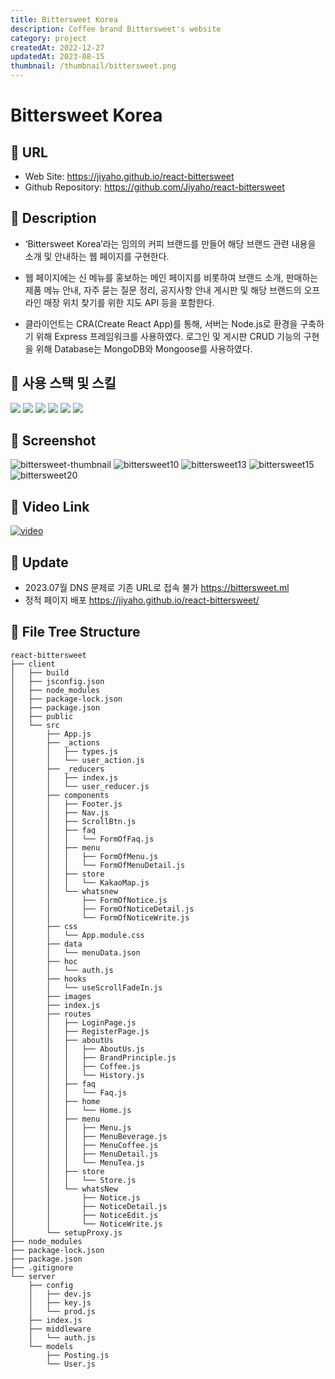 ```yaml
---
title: Bittersweet Korea
description: Coffee brand Bittersweet's website
category: project
createdAt: 2022-12-27
updatedAt: 2023-08-15
thumbnail: /thumbnail/bittersweet.png
---
```


# Bittersweet Korea

## 🔷 URL

- Web Site: https://jiyaho.github.io/react-bittersweet
- Github Repository: https://github.com/Jiyaho/react-bittersweet

## 🔷 Description

- ‘Bittersweet Korea’라는 임의의 커피 브랜드를 만들어 해당 브랜드 관련 내용을 소개 및 안내하는 웹 페이지를 구현한다.

- 웹 페이지에는 신 메뉴를 홍보하는 메인 페이지를 비롯하여 브랜드 소개, 판매하는 제품 메뉴 안내, 자주 묻는 질문 정리, 공지사항 안내 게시판 및 해당 브랜드의 오프라인 매장 위치 찾기를 위한 지도 API 등을 포함한다.

- 클라이언트는 CRA(Create React App)를 통해, 서버는 Node.js로 환경을 구축하기 위해 Express 프레임워크를 사용하였다. 로그인 및 게시판 CRUD 기능의 구현을 위해 Database는 MongoDB와 Mongoose를 사용하였다.

## 🔷 사용 스택 및 스킬

<div style={{ display: 'flex', flexDirection: 'row', flexWrap: 'wrap' }}>
  <img src="https://img.shields.io/badge/React-61DAFB?style=for-the-badge&logo=React&logoColor=black" style={{ margin: '2px' }} />
  <img
    src="https://img.shields.io/badge/JavaScript-F7DF1E?style=for-the-badge&logo=JavaScript&logoColor=black"
    style={{ margin: '2px' }}
  />
  <img src="https://img.shields.io/badge/Redux-764ABC?style=for-the-badge&logo=Redux&logoColor=white" style={{ margin: '2px' }} />
  <img
    src="https://img.shields.io/badge/Node.js-339933?style=for-the-badge&logo=Node.js&logoColor=white"
    style={{ margin: '2px' }}
  />
  <img
    src="https://img.shields.io/badge/express-000000?style=for-the-badge&logo=express&logoColor=white"
    style={{ margin: '2px' }}
  />
  <img
    src="https://img.shields.io/badge/MongoDB-47A248?style=for-the-badge&logo=MongoDB&logoColor=white"
    style={{ margin: '2px' }}
  />
</div>

## 🔷 Screenshot

<img src="https://i.ibb.co/C54GSdp/bittersweet-thumbnail.png" alt="bittersweet-thumbnail" />
<img src="https://i.ibb.co/986cpNc/bittersweet10.png" alt="bittersweet10" />
<img src="https://i.ibb.co/nfVF8z8/bittersweet13.png" alt="bittersweet13" />
<img src="https://i.ibb.co/R6ds1cN/bittersweet15.png" alt="bittersweet15" />
<img src="https://i.ibb.co/xJpn9SW/bittersweet20.png" alt="bittersweet20" />

## 🔷 Video Link

[![video](https://img.youtube.com/vi/aBwga7D4Bac/0.jpg)](https://www.youtube.com/watch?v=aBwga7D4Bac&t=24s)

## 🔷 Update

- 2023.07월 DNS 문제로 기존 URL로 접속 불가 https://bittersweet.ml
- 정적 페이지 배포 https://jiyaho.github.io/react-bittersweet/

## 🔷 File Tree Structure

```markup
react-bittersweet
├── client
│   ├── build
│   ├── jsconfig.json
│   ├── node_modules
│   ├── package-lock.json
│   ├── package.json
│   ├── public
│   └── src
│       ├── App.js
│       ├── _actions
│       │   ├── types.js
│       │   └── user_action.js
│       ├── _reducers
│       │   ├── index.js
│       │   └── user_reducer.js
│       ├── components
│       │   ├── Footer.js
│       │   ├── Nav.js
│       │   ├── ScrollBtn.js
│       │   ├── faq
│       │   │   └── FormOfFaq.js
│       │   ├── menu
│       │   │   ├── FormOfMenu.js
│       │   │   └── FormOfMenuDetail.js
│       │   ├── store
│       │   │   └── KakaoMap.js
│       │   └── whatsnew
│       │       ├── FormOfNotice.js
│       │       ├── FormOfNoticeDetail.js
│       │       └── FormOfNoticeWrite.js
│       ├── css
│       │   └── App.module.css
│       ├── data
│       │   └── menuData.json
│       ├── hoc
│       │   └── auth.js
│       ├── hooks
│       │   └── useScrollFadeIn.js
│       ├── images
│       ├── index.js
│       ├── routes
│       │   ├── LoginPage.js
│       │   ├── RegisterPage.js
│       │   ├── aboutUs
│       │   │   ├── AboutUs.js
│       │   │   ├── BrandPrinciple.js
│       │   │   ├── Coffee.js
│       │   │   └── History.js
│       │   ├── faq
│       │   │   └── Faq.js
│       │   ├── home
│       │   │   └── Home.js
│       │   ├── menu
│       │   │   ├── Menu.js
│       │   │   ├── MenuBeverage.js
│       │   │   ├── MenuCoffee.js
│       │   │   ├── MenuDetail.js
│       │   │   └── MenuTea.js
│       │   ├── store
│       │   │   └── Store.js
│       │   └── whatsNew
│       │       ├── Notice.js
│       │       ├── NoticeDetail.js
│       │       ├── NoticeEdit.js
│       │       └── NoticeWrite.js
│       └── setupProxy.js
├── node_modules
├── package-lock.json
├── package.json
├── .gitignore
└── server
    ├── config
    │   ├── dev.js
    │   ├── key.js
    │   └── prod.js
    ├── index.js
    ├── middleware
    │   └── auth.js
    └── models
        ├── Posting.js
        └── User.js
```
